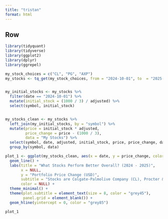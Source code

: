 ```yaml
---
title: "tristan"
format: html
---
```


## Row

```r
library(tidyquant)
library(tidyverse)
library(ggplot2)
library(dplyr)
library(ggrepel)
```

```r
my_stock_choices = c("CL", "PG", "AXP")
my_stocks <- tq_get(my_stock_choices, from = "2024-10-01", to  = "2025-02-17")


my_initial_stocks <- my_stocks %>%
  filter(date == "2024-10-01") %>%
  mutate(initial_stock = (1000 / 3) / adjusted) %>%
  select(symbol, initial_stock)


my_stocks_clean <- my_stocks %>%
  left_join(my_initial_stocks, by = "symbol") %>%
  mutate(price = initial_stock * adjusted,
         price_change = price - (1000 / 3),
         data = "My Stocks") %>%
  select(symbol, date, adjusted, initial_stock, price, price_change, data) %>%
  group_by(symbol, data)
```

```r
plot_1 <- ggplot(my_stocks_clean, aes(x = date, y = price_change, color = symbol)) +
  geom_line() +
  labs(title = "What Stocks Perform Better Overall? (2024 - 2025)",
       x = NULL,
       y = "Portfolio Price Change (USD)",
       subtitle = "Stocks are Colgate-Palmolive Company (CL), Procter & Gamble Company (PG), and American Express Company (AXP).",
       color = NULL) +
  theme_minimal() +
  theme(plot.subtitle = element_text(size = 8, color = "grey45"),
        panel.grid = element_blank()) +
  geom_hline(yintercept = 0, color = "grey85")

plot_1
```